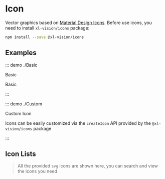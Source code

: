 
# Icon

Vector graphics based on [Material Design Icons](https://github.com/google/material-design-icons). Before use icons, you need to install `xl-vision/icons` package:

```bash
npm install --save @xl-vision/icons
```

## Examples

::: demo ./Basic

Basic

Basic

:::

::: demo ./Custom

Custom Icon

Icons can be easily customized via the `createIcon` API provided by the `@xl-vision/icons` package

:::

## Icon Lists

> All the provided `svg` icons are shown here, you can search and view the icons you need

<IconSearch />

